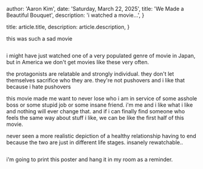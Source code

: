 
  author: 'Aaron Kim',
  date: 'Saturday, March 22, 2025',
  title: 'We Made a Beautiful Bouquet',
  description:
    'i watched a movie...',
}

  title: article.title,
  description: article.description,
}


this was such a sad movie

<Image src={image} alt="" />

i might have just watched one of a very populated genre of movie in Japan, but in America we don't get movies like these very often.

the protagonists are relatable and strongly individual. they don't let themselves sacrifice who they are. they're not pushovers and i like that because i hate pushovers

this movie made me want to never lose who i am in service of some asshole boss or some stupid job or some insane friend. i'm me and i like what i like and nothing will ever change that. and if i can finally find someone who feels the same way about stuff i like, we can be like the first half of this movie.

never seen a more realistic depiction of a healthy relationship having to end because the two are just in different life stages. insanely rewatchable..

<Image src={image2} alt="" />

i'm going to print this poster and hang it in my room as a reminder.